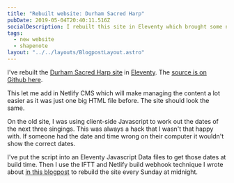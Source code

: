 ```yaml
---
title: "Rebuilt website: Durham Sacred Harp"
pubDate: 2019-05-04T20:40:11.516Z
socialDescription: I rebuilt this site in Eleventy which brought some nice advantages
tags:
  - new website
  - shapenote
layout: "../../layouts/BlogpostLayout.astro"
---
```


I've rebuilt the [Durham Sacred Harp site](https://durhamsacredharp.co.uk) in [Eleventy](https://www.11ty.io). The [source is on Github here](https://github.com/durhamsacredharp/durham-sacred-harp).

This let me add in Netlify CMS which will make managing the content a lot easier as it was just one big HTML file before. The site should look the same.

On the old site, I was using client-side Javascript to work out the dates of the next three singings. This was always a hack that I wasn't that happy with. If someone had the date and time wrong on their computer it wouldn't show the correct dates.

I've put the script into an Eleventy Javascript Data files to get those dates at build time. Then I use the IFTT and Netlify build webhook technique I wrote about [in this blogpost](/blog/2019-04-25-publishing-my-pocket-reading-list-on-this-website) to rebuild the site every Sunday at midnight.
